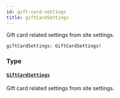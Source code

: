 ```yaml
---
id: gift-card-settings
title: giftCardSettings
---
```



Gift card related settings from site settings.

```graphql
giftCardSettings: GiftCardSettings!
```


### Type

#### [`GiftCardSettings`](../../../developer/api-reference/objects/gift-card-settings) 

Gift card related settings from site settings.




